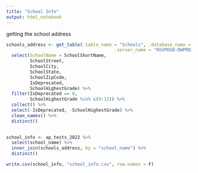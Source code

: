 ```yaml
---
title: "School Info"
output: html_notebook
---
```


getting the school address 
```r
schools_address <- get_table(.table_name = "Schools", .database_name = "PROD1", .schema = "Schools",
                                         .server_name = "RGVPDSD-DWPRD1") %>%
  select(SchoolName = SchoolShortName,
         SchoolStreet,
         SchoolCity,
         SchoolState,
         SchoolZipCode,
         IsDeprecated,
         SchoolHighestGrade) %>%
  filter(IsDeprecated == 0,
         SchoolHighestGrade %in% c(9:12)) %>%
  collect() %>%
  select(-IsDeprecated, -SchoolHighestGrade) %>%
  clean_names() %>%
  distinct()
  
```


```r
school_info <- ap_tests_2022 %>%
  select(school_name) %>%
  inner_join(schools_address, by = "school_name") %>%
  distinct()

write.csv(school_info, "school_info.csv", row.names = F)  
```

